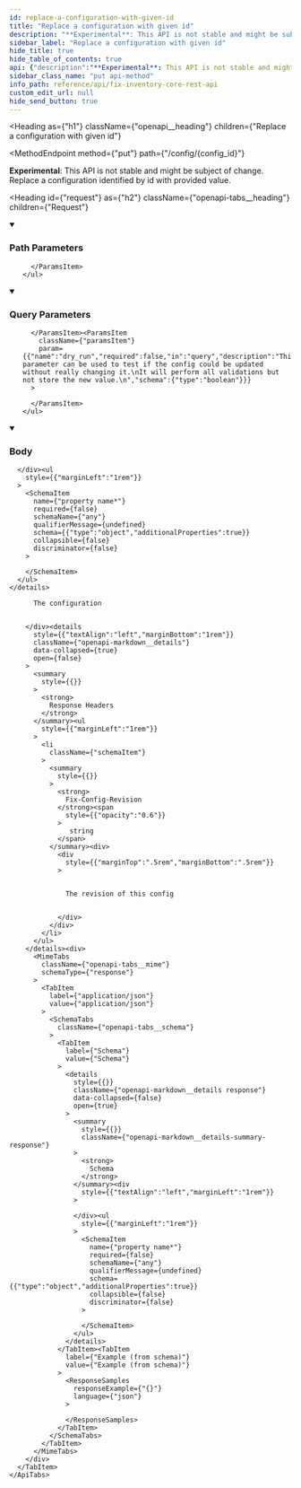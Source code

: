 ```yaml
---
id: replace-a-configuration-with-given-id
title: "Replace a configuration with given id"
description: "**Experimental**: This API is not stable and might be subject of change.<br/>"
sidebar_label: "Replace a configuration with given id"
hide_title: true
hide_table_of_contents: true
api: {"description":"**Experimental**: This API is not stable and might be subject of change.<br/>\nReplace a configuration identified by id with provided value.\n","tags":["config"],"parameters":[{"name":"config_id","required":true,"in":"path","description":"the identifier of the config to get.","schema":{"type":"string"}},{"name":"validate","required":false,"in":"query","description":"This parameter can be used to turn off config validation.\nIn case it is not defined or not set to false, every configuaration value is validated.\n","schema":{"type":"boolean"}},{"name":"dry_run","required":false,"in":"query","description":"This parameter can be used to test if the config could be updated without really changing it.\nIt will perform all validations but not store the new value.\n","schema":{"type":"boolean"}}],"requestBody":{"content":{"application/json":{"schema":{"type":"object","additionalProperties":true}}}},"responses":{"200":{"description":"The configuration","headers":{"Fix-Config-Revision":{"description":"The revision of this config","schema":{"type":"string"}}},"content":{"application/json":{"schema":{"type":"object","additionalProperties":true}}}}},"method":"put","path":"/config/{config_id}","servers":[{"url":"https://{host}:{port}","variables":{"host":{"default":"localhost"},"port":{"default":"8900"}}}],"jsonRequestBodyExample":{},"info":{"title":"Fix Inventory Core REST API","version":"V1"},"postman":{"name":"Replace a configuration with given id","description":{"content":"**Experimental**: This API is not stable and might be subject of change.<br/>\nReplace a configuration identified by id with provided value.\n","type":"text/plain"},"url":{"path":["config",":config_id"],"host":["{{baseUrl}}"],"query":[{"disabled":false,"description":{"content":"This parameter can be used to turn off config validation.\nIn case it is not defined or not set to false, every configuaration value is validated.\n","type":"text/plain"},"key":"validate","value":""},{"disabled":false,"description":{"content":"This parameter can be used to test if the config could be updated without really changing it.\nIt will perform all validations but not store the new value.\n","type":"text/plain"},"key":"dry_run","value":""}],"variable":[{"disabled":false,"description":{"content":"(Required) the identifier of the config to get.","type":"text/plain"},"type":"any","value":"","key":"config_id"}]},"header":[{"key":"Content-Type","value":"application/json"},{"key":"Accept","value":"application/json"}],"method":"PUT","body":{"mode":"raw","raw":"","options":{"raw":{"language":"json"}}}}}
sidebar_class_name: "put api-method"
info_path: reference/api/fix-inventory-core-rest-api
custom_edit_url: null
hide_send_button: true
---
```



<Heading
  as={"h1"}
  className={"openapi__heading"}
  children={"Replace a configuration with given id"}
>
</Heading>

<MethodEndpoint
  method={"put"}
  path={"/config/{config_id}"}
>
  
</MethodEndpoint>

**Experimental**: This API is not stable and might be subject of change.<br/> Replace a configuration identified by id with provided value.

<Heading
  id={"request"}
  as={"h2"}
  className={"openapi-tabs__heading"}
  children={"Request"}
>
</Heading>

<details
  style={{"marginBottom":"1rem"}}
  className={"openapi-markdown__details"}
  data-collapsed={false}
  open={true}
>
  <summary
    style={{}}
  >
    <h3
      className={"openapi-markdown__details-summary-header-params"}
    >
      Path Parameters
    </h3>
  </summary><div>
    <ul>
      <ParamsItem
        className={"paramsItem"}
        param={{"name":"config_id","required":true,"in":"path","description":"the identifier of the config to get.","schema":{"type":"string"}}}
      >
        
      </ParamsItem>
    </ul>
  </div>
</details><details
  style={{"marginBottom":"1rem"}}
  className={"openapi-markdown__details"}
  data-collapsed={false}
  open={true}
>
  <summary
    style={{}}
  >
    <h3
      className={"openapi-markdown__details-summary-header-params"}
    >
      Query Parameters
    </h3>
  </summary><div>
    <ul>
      <ParamsItem
        className={"paramsItem"}
        param={{"name":"validate","required":false,"in":"query","description":"This parameter can be used to turn off config validation.\nIn case it is not defined or not set to false, every configuaration value is validated.\n","schema":{"type":"boolean"}}}
      >
        
      </ParamsItem><ParamsItem
        className={"paramsItem"}
        param={{"name":"dry_run","required":false,"in":"query","description":"This parameter can be used to test if the config could be updated without really changing it.\nIt will perform all validations but not store the new value.\n","schema":{"type":"boolean"}}}
      >
        
      </ParamsItem>
    </ul>
  </div>
</details><MimeTabs
  className={"openapi-tabs__mime"}
>
  <TabItem
    label={"application/json"}
    value={"application/json-schema"}
  >
    <details
      style={{}}
      className={"openapi-markdown__details mime"}
      data-collapsed={false}
      open={true}
    >
      <summary
        style={{}}
        className={"openapi-markdown__details-summary-mime"}
      >
        <h3
          className={"openapi-markdown__details-summary-header-body"}
        >
          Body
        </h3>
      </summary><div
        style={{"textAlign":"left","marginLeft":"1rem"}}
      >
        
      </div><ul
        style={{"marginLeft":"1rem"}}
      >
        <SchemaItem
          name={"property name*"}
          required={false}
          schemaName={"any"}
          qualifierMessage={undefined}
          schema={{"type":"object","additionalProperties":true}}
          collapsible={false}
          discriminator={false}
        >
          
        </SchemaItem>
      </ul>
    </details>
  </TabItem>
</MimeTabs><div>
  <div>
    <ApiTabs
      label={undefined}
      id={undefined}
    >
      <TabItem
        label={"200"}
        value={"200"}
      >
        <div>
          
          
          The configuration
          
          
        </div><details
          style={{"textAlign":"left","marginBottom":"1rem"}}
          className={"openapi-markdown__details"}
          data-collapsed={true}
          open={false}
        >
          <summary
            style={{}}
          >
            <strong>
              Response Headers
            </strong>
          </summary><ul
            style={{"marginLeft":"1rem"}}
          >
            <li
              className={"schemaItem"}
            >
              <summary
                style={{}}
              >
                <strong>
                  Fix-Config-Revision
                </strong><span
                  style={{"opacity":"0.6"}}
                >
                   string
                </span>
              </summary><div>
                <div
                  style={{"marginTop":".5rem","marginBottom":".5rem"}}
                >
                  
                  
                  The revision of this config
                  
                  
                </div>
              </div>
            </li>
          </ul>
        </details><div>
          <MimeTabs
            className={"openapi-tabs__mime"}
            schemaType={"response"}
          >
            <TabItem
              label={"application/json"}
              value={"application/json"}
            >
              <SchemaTabs
                className={"openapi-tabs__schema"}
              >
                <TabItem
                  label={"Schema"}
                  value={"Schema"}
                >
                  <details
                    style={{}}
                    className={"openapi-markdown__details response"}
                    data-collapsed={false}
                    open={true}
                  >
                    <summary
                      style={{}}
                      className={"openapi-markdown__details-summary-response"}
                    >
                      <strong>
                        Schema
                      </strong>
                    </summary><div
                      style={{"textAlign":"left","marginLeft":"1rem"}}
                    >
                      
                    </div><ul
                      style={{"marginLeft":"1rem"}}
                    >
                      <SchemaItem
                        name={"property name*"}
                        required={false}
                        schemaName={"any"}
                        qualifierMessage={undefined}
                        schema={{"type":"object","additionalProperties":true}}
                        collapsible={false}
                        discriminator={false}
                      >
                        
                      </SchemaItem>
                    </ul>
                  </details>
                </TabItem><TabItem
                  label={"Example (from schema)"}
                  value={"Example (from schema)"}
                >
                  <ResponseSamples
                    responseExample={"{}"}
                    language={"json"}
                  >
                    
                  </ResponseSamples>
                </TabItem>
              </SchemaTabs>
            </TabItem>
          </MimeTabs>
        </div>
      </TabItem>
    </ApiTabs>
  </div>
</div>
